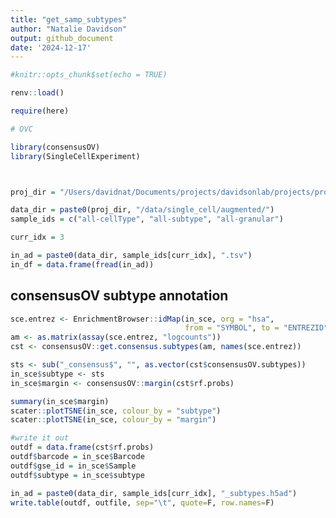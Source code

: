 ```yaml
---
title: "get_samp_subtypes"
author: "Natalie Davidson"
output: github_document
date: '2024-12-17'
---
```


```r

#knitr::opts_chunk$set(echo = TRUE)

renv::load()

require(here)

# OVC

library(consensusOV)
library(SingleCellExperiment)



proj_dir = "/Users/davidnat/Documents/projects/davidsonlab/projects/proportion_subtype_predictor/"

data_dir = paste0(proj_dir, "/data/single_cell/augmented/")
sample_ids = c("all-cellType", "all-subtype", "all-granular")

curr_idx = 3


```

```r

in_ad = paste0(data_dir, sample_ids[curr_idx], ".tsv")
in_df = data.frame(fread(in_ad))

```


## consensusOV subtype annotation

```r

sce.entrez <- EnrichmentBrowser::idMap(in_sce, org = "hsa", 
                                       from = "SYMBOL", to = "ENTREZID")
am <- as.matrix(assay(sce.entrez, "logcounts"))
cst <- consensusOV::get.consensus.subtypes(am, names(sce.entrez))

sts <- sub("_consensus$", "", as.vector(cst$consensusOV.subtypes))
in_sce$subtype <- sts
in_sce$margin <- consensusOV::margin(cst$rf.probs)

summary(in_sce$margin)
scater::plotTSNE(in_sce, colour_by = "subtype")
scater::plotTSNE(in_sce, colour_by = "margin")

#write it out
outdf = data.frame(cst$rf.probs)
outdf$barcode = in_sce$Barcode
outdf$gse_id = in_sce$Sample
outdf$subtype = in_sce$subtype

in_ad = paste0(data_dir, sample_ids[curr_idx], "_subtypes.h5ad")
write.table(outdf, outfile, sep="\t", quote=F, row.names=F)

```


